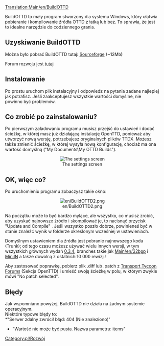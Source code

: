 [[Translation:Main/en/BuildOTTD]]
<!--{{en/Warning|'''BuildOTTD is having trouble on vista. If you have vista do not use BuildOTTD.'''<br>
}}-->{{pl/Uwaga|'''BuildOTTD ma problem z perspektywą. Jeśli masz vista, nie używaj BuildOTTD.'''<br>
}}

BuildOTTD to mały program stworzony dla systemu Windows, który ułatwia pobieranie i kompilowanie źródła OTTD z łatką lub bez.
To sprawia, że ​​jest to idealne narzędzie do codziennego grania.

== Uzyskiwanie BuildOTTD ==
Można było pobrać BuildOTTD tutaj: [https://sourceforge.net/projects/bottd/ Sourceforge] (~12Mb)

Forum rozwoju jest [http://www.tt-forums.net/viewtopic.php?f=33&t=31823 tutaj]

== Instalowanie ==
Po prostu uruchom plik instalacyjny i odpowiedz na pytania zadane najlepiej jak potrafisz.
Jeśli zaakceptujesz wszystkie wartości domyślne, nie powinno być problemów.
<!--{{en/Warning|'''Always install to a path with no spaces in it.'''<br>
This is a limitation in the underlying tools used by BuildOTTD.}}-->{{pl/Uwaga|'''Zawsze instaluj na ścieżce bez spacji.'''<br>
Jest to ograniczenie w podstawowych narzędziach używanych przez BuildOTTD.}}

== Co zrobić po zainstalowaniu? ==

Po pierwszym załadowaniu programu musisz przejść do ustawień i dodać ścieżkę, w której masz już działającą instalację OpenTTD, ponieważ aby utworzyć nową wersję, potrzebujesz oryginalnych plików TTDX. Możesz także zmienić ścieżkę, w której wysyła nową konfigurację, chociaż ma ona wartość domyślną ("My Documents\My OTTD Builds").
<center>[[File:en/BuildOTTD settings1.png|The settings screen]]</center>

== OK, więc co? ==
Po uruchomieniu programu zobaczysz takie okno:
<center>[[File:en/BuildOTTD2.png]]</center>
Na początku może to być bardzo mylące, ale wszystko, co musisz zrobić, aby uzyskać najnowsze źródło i skompilować je, to nacisnąć przycisk "Update and Compile" . Jeśli wszystko poszło dobrze, powinieneś być w stanie znaleźć wynik w folderze określonym wcześniej w ustawieniach.

Domyślnym ustawieniem dla źródła jest pobranie najnowszego kodu (Trunk); od tego czasu możesz używać wielu innych wersji, w tym wszystkich głównych wydań [[Main/en/OpenTTD 0.3.4|0.3.4]], branches takie jak [[Main/en/32bpp]] i [[Main/en/Mini Integrated Nightly|MiniIN]] a także dowolną z ostatnich 10 000 rewizji!

Aby zastosować poprawkę, pobierz plik .diff lub .patch z [http://www.tt-forums.net/index.php?c=20 Transport Tycoon Forums] (Sekcja OpenTTD) i umieść swoją ścieżkę w polu, w którym zwykle mówi "No patch selected".

== Błędy ==
Jak wspomniano powyżej, BuildOTTD nie działa na żadnym systemie operacyjnym.<br>
Niektóre typowe błędy to:<br>
*"Serwer zdalny zwrócił błąd: 404 (Nie znaleziono)"
*"Wartość nie może być pusta. Nazwa parametru: items"


<!--[[Category:en/Development]]-->[[Category:pl/Rozwój]]